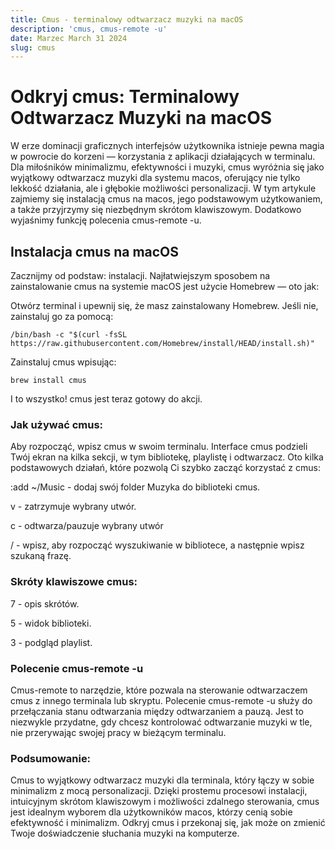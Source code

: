 ```yaml
---
title: Cmus - terminalowy odtwarzacz muzyki na macOS
description: 'cmus, cmus-remote -u'
date: Marzec March 31 2024
slug: cmus
---
```


# Odkryj cmus: Terminalowy Odtwarzacz Muzyki na macOS

W erze dominacji graficznych interfejsów użytkownika istnieje pewna magia w powrocie do korzeni — korzystania z aplikacji działających w terminalu. Dla miłośników minimalizmu, efektywności i muzyki, cmus wyróżnia się jako wyjątkowy odtwarzacz muzyki dla systemu macos, oferujący nie tylko lekkość działania, ale i głębokie możliwości personalizacji. W tym artykule zajmiemy się instalacją cmus na macos, jego podstawowym użytkowaniem, a także przyjrzymy się niezbędnym skrótom klawiszowym. Dodatkowo wyjaśnimy funkcję polecenia cmus-remote -u.

## Instalacja cmus na macOS

Zacznijmy od podstaw: instalacji. Najłatwiejszym sposobem na zainstalowanie cmus na systemie macOS jest użycie Homebrew — oto jak:

Otwórz terminal i upewnij się, że masz zainstalowany Homebrew. Jeśli nie, zainstaluj go za pomocą:

```shell
/bin/bash -c "$(curl -fsSL https://raw.githubusercontent.com/Homebrew/install/HEAD/install.sh)"
```

Zainstaluj cmus wpisując:

```shell
brew install cmus
```

I to wszystko! cmus jest teraz gotowy do akcji.

### Jak używać cmus:

Aby rozpocząć, wpisz cmus w swoim terminalu. Interface cmus podzieli Twój ekran na kilka sekcji, w tym bibliotekę, playlistę i odtwarzacz. Oto kilka podstawowych działań, które pozwolą Ci szybko zacząć korzystać z cmus:

:add ~/Music - dodaj swój folder Muzyka do biblioteki cmus.

v - zatrzymuje wybrany utwór.

c - odtwarza/pauzuje wybrany utwór

/ - wpisz, aby rozpocząć wyszukiwanie w bibliotece, a następnie wpisz szukaną frazę.

### Skróty klawiszowe cmus:

7 - opis skrótów.

5 - widok biblioteki.

3 - podgląd playlist.

### Polecenie cmus-remote -u

Cmus-remote to narzędzie, które pozwala na sterowanie odtwarzaczem cmus z innego terminala lub skryptu. Polecenie cmus-remote -u służy do przełączania stanu odtwarzania między odtwarzaniem a pauzą. Jest to niezwykle przydatne, gdy chcesz kontrolować odtwarzanie muzyki w tle, nie przerywając swojej pracy w bieżącym terminalu.

### Podsumowanie:

Cmus to wyjątkowy odtwarzacz muzyki dla terminala, który łączy w sobie minimalizm z mocą personalizacji. Dzięki prostemu procesowi instalacji, intuicyjnym skrótom klawiszowym i możliwości zdalnego sterowania, cmus jest idealnym wyborem dla użytkowników macos, którzy cenią sobie efektywność i minimalizm. Odkryj cmus i przekonaj się, jak może on zmienić Twoje doświadczenie słuchania muzyki na komputerze.